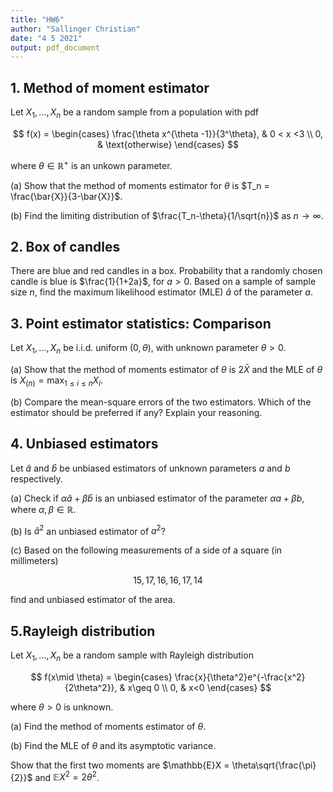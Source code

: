 ```yaml
---
title: "HW6"
author: "Sallinger Christian"
date: "4 5 2021"
output: pdf_document
---
```



## 1. Method of moment estimator

Let $X_1, \dots, X_n$ be a random sample from a population with pdf

$$
f(x)
=
\begin{cases}
\frac{\theta x^{\theta -1}}{3^\theta}, & 0 < x <3 \\
0, & \text{otherwise}
\end{cases}
$$

where $\theta \in \mathbb{R}^+$ is an unkown parameter.

\noindent
(a) Show that the method of moments estimator for $\theta$ is $T_n = \frac{\bar{X}}{3-\bar{X}}$.

\noindent
(b) Find the limiting distribution of $\frac{T_n-\theta}{1/\sqrt{n}}$ as $n \to \infty$.

\textbf{Solution:}


## 2. Box of candles

There are blue and red candles in a box. Probability that a randomly chosen candle is blue is $\frac{1}{1+2a}$, for $a > 0$. Based on a sample of sample size $n$, find the maximum likelihood estimator (MLE) $\hat{a}$ of the parameter $a$.

\textbf{Solution:}

## 3. Point estimator statistics: Comparison

Let $X_1, \dots, X_n$ be i.i.d. uniform $(0,\theta)$, with unknown parameter $\theta >0$.

\noindent
(a) Show that the method of moments estimator of $\theta$ is $2\bar{X}$ and the MLE of $\theta$ is $X_{(n)} = \max_{1\leq i\leq n}X_i$.

\noindent
(b) Compare the mean-square errors of the two estimators. Which of the estimator should be preferred if any? Explain your reasoning.

\textbf{Solution:}

## 4. Unbiased estimators

Let $\hat{a}$ and $\hat{b}$ be unbiased estimators of unknown parameters $a$ and $b$ respectively.

\noindent
(a) Check if $\alpha \hat{a}+\beta\hat{b}$ is an unbiased estimator of the parameter $\alpha a + \beta b$, where $\alpha, \beta \in \mathbb{R}$.

\noindent
(b) Is $\hat{a}^2$ an unbiased estimator of $a^2$?

\noindent
(c) Based on the following measurements of a side of a square (in millimeters)

$$
15, 17,16, 16, 17, 14
$$

find and unbiased estimator of the area.

\textbf{Solution:}

## 5.Rayleigh distribution

Let $X_1,\dots,X_n$ be a random sample with Rayleigh distribution

$$
f(x\mid \theta)
=
\begin{cases}
\frac{x}{\theta^2}e^{-\frac{x^2}{2\theta^2}}, & x\geq 0 \\
0, & x<0
\end{cases}
$$

where $\theta >0$ is unknown.

\noindent
(a) Find the method of moments estimator of $\theta$.

\noindent
(b) Find the MLE of $\theta$ and its asymptotic variance.

\textit{Hint:} Show that the first two moments are $\mathbb{E}X = \theta\sqrt{\frac{\pi}{2}}$ and $\mathbb{E}X^2 = 2\theta^2$.

\textbf{Solution:}